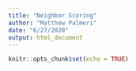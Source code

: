 ```yaml
---
title: "Neighbor Scoring"
author: "Matthew Palmeri"
date: "6/27/2020"
output: html_document
---
```


```r
knitr::opts_chunk$set(echo = TRUE)
```

